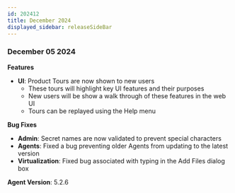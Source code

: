 ```yaml
---
id: 202412
title: December 2024
displayed_sidebar: releaseSideBar
---
```

### December 05 2024

**Features**
- **UI**: Product Tours are now shown to new users
    - These tours will highlight key UI features and their purposes
    - New users will be show a walk through of these features in the web UI
    - Tours can be replayed using the Help menu

**Bug Fixes**
- **Admin**: Secret names are now validated to prevent special characters
- **Agents**: Fixed a bug preventing older Agents from updating to the latest version
- **Virtualization**: Fixed bug associated with typing in the Add Files dialog box

**Agent Version**: 5.2.6
